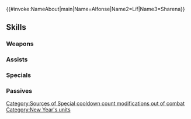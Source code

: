{{#invoke:NameAbout|main|Name=Alfonse|Name2=Líf|Name3=Sharena}}{{HeroPage Tabs}}
{{Hero Infobox
|Name=Alfonse
|Title=Askran Duo
|WeaponType=Blue Tome
|Origin=Fire Emblem Heroes
|Gender=MF
|MoveType=Infantry
|Duel=185
|duo=Grants Special cooldown count-2 to unit and infantry allies within 3 rows and 3 columns centered on unit.
|secondPerson=Sharena
|actorJP=鈴木達央,内田真礼
|actorEN=Ray Chase,Julie Kliewer
|artist=argon
|additionDate=December 25, 2019
|releaseDate=January 1, 2020
|TagID=比翼アルフォンス
|InternalID=466
|Properties=duo,special,specRate_202302
|cv1=0
|cv2=100100
|description=Siblings who, together, represent Askr's future. They have come to participate in the celebration and to make a resolution to keep up their hard work in the coming year.
}}
{{Stats Page
|Lv1HP=19|Lv1ATK=8|Lv1SPD=7|Lv1DEF=5|Lv1RES=8
|GRHP=50|GRATK=70|GRSPD=25|GRDEF=70|GRRES=50
}}
==Skills==
===Weapons===
{{Weapons Table
|weapon1=Light
|weapon1Default=1
|weapon1Unlock=1
|weapon2=Ellight
|weapon2Default=3
|weapon2Unlock=2
|weapon3=Shine
|weapon3Default=4
|weapon3Unlock=3
|weapon4=Imbued Koma
|weapon4Default=5
|weapon4Unlock=5
}}
===Assists===
{{Assists Table
}}
===Specials===
{{Specials Table
|special1=Glowing Ember
|special1Default=4
|special1Unlock=3
|special2=Bonfire
|special2Default=
|special2Unlock=4
|special3=Open the Future
|special3Default=
|special3Unlock=5
}}
===Passives===
{{Passives Table
|passiveA1=Close Counter
|passiveA1Unlock=5
|passiveB1=Special Spiral 1
|passiveB2=Special Spiral 2
|passiveB3=Special Spiral 3
|passiveB1Unlock=3
|passiveB2Unlock=4
|passiveB3Unlock=5
|passiveC1=Def/Res Oath 1
|passiveC2=Def/Res Oath 2
|passiveC3=Def/Res Oath 3
|passiveC1Unlock=1
|passiveC2Unlock=2
|passiveC3Unlock=4
}}
{{Heroes Navbox}}
[[Category:Sources of Special cooldown count modifications out of combat]]
[[Category:New Year's units]]